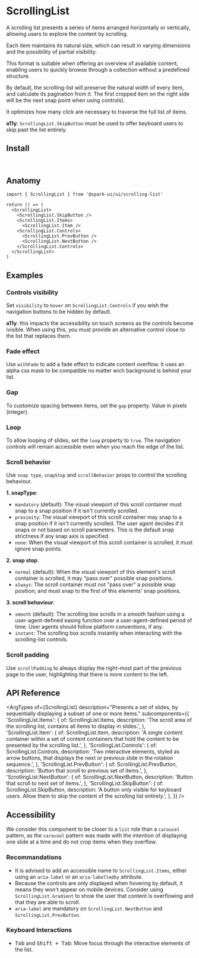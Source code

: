 


<Meta of={stories} />

# ScrollingList

A scrolling list presents a series of items arranged horizontally or vertically, allowing users to explore the content by scrolling.

Each item maintains its natural size, which can result in varying dimensions and the possibility of partial visibility.

This format is suitable when offering an overview of available content, enabling users to quickly browse through a collection without a predefined structure.

<Canvas of={stories.Default} />

By default, the scrolling-list will preserve the natural width of every item, and calculate its pagination from it.
The first cropped item on the right side will be the next snap point when using controls).

It optimizes how many click are necessary to traverse the full list of items.

**a11y**: `ScrollingList.SkipButton` must be used to offer keyboard users to skip past the list entirely.

## Install

```sh
npm install @spark-ui/ui
```

## Anatomy

```tsx
import { ScrollingList } from '@spark-ui/ui/scrolling-list'

return () => (
  <ScrollingList>
    <ScrollingList.SkipButton />
    <ScrollingList.Items>
      <ScrollingList.Item />
    <ScrollingList.Controls>
      <ScrollingList.PrevButton />
      <ScrollingList.NextButton />
    </ScrollingList.Controls>
  </ScrollingList>
)
```

## Examples

### Controls visibility

Set `visibility` to `hover` on `ScrollingList.Controls` if you wish the navigation buttons to be hidden by default.

**a11y**: this impacts the accessibility on touch screens as the controls become ivisible. When using this, you must provide an alternative control close to the list that replaces them. 

<Canvas of={stories.ControlsVisibility} />

### Fade effect

Use `withFade` to add a fade effect to indicate content overflow. It uses an alpha css mask to be compatible no matter wich background is behind your list.

<Canvas of={stories.Fade} />

### Gap

To customize spacing between items, set the `gap` property. Value in pixels (integer).

<Canvas of={stories.Gap} />

### Loop

To allow looping of slides, set the `loop` property to `true`. The navigation controls will remain accessible even when you reach the edge of the list.

<Canvas of={stories.Loop} />

### Scroll behavior

Use `snap type`, `snapStop` and `scrollBehavior` props to control the scrolling behaviour.

**1. snapType**:

- `mandatory` (default): The visual viewport of this scroll container must snap to a snap position if it isn't currently scrolled.
- `proximity`: The visual viewport of this scroll container may snap to a snap position if it isn't currently scrolled. The user agent decides if it snaps or not based on scroll parameters. This is the default snap strictness if any snap axis is specified.
- `none`: When the visual viewport of this scroll container is scrolled, it must ignore snap points.

**2. snap stop**:

- `normal` (default): When the visual viewport of this element's scroll container is scrolled, it may "pass over" possible snap positions.
- `always`: The scroll container must not "pass over" a possible snap position; and must snap to the first of this elements' snap positions.

**3. scroll behaviour**:

- `smooth` (default): The scrolling box scrolls in a smooth fashion using a user-agent-defined easing function over a user-agent-defined period of time. User agents should follow platform conventions, if any.
- `instant`: The scrolling box scrolls instantly when interacting with the scrolling-list controls.

<Canvas of={stories.ScrollBehavior} />

### Scroll padding

Use `scrollPadding` to always display the right-most part of the previous page to the user, highlighting that there is more content to the left.

<Canvas of={stories.ScrollPadding} />

## API Reference

<ArgTypes
  of={ScrollingList}
  description="Presents a set of slides, by sequentially displaying a subset of one or more items."
  subcomponents={{
    'ScrollingList.Items': {
      of: ScrollingList.Items,
      description:
        'The scroll area of the scrolling list, contains all items to display in slides.',
    },
    'ScrollingList.Item': {
      of: ScrollingList.Item,
      description:
        'A single content container within a set of content containers that hold the content to be presented by the scrolling list.',
    },
    'ScrollingList.Controls': {
      of: ScrollingList.Controls,
      description:
        'Two interactive elements, styled as arrow buttons, that displays the next or previous slide in the rotation sequence.',
    },
    'ScrollingList.PrevButton': {
      of: ScrollingList.PrevButton,
      description:
        'Button that scroll to previous set of items.',
    },
    'ScrollingList.NextButton': {
      of: ScrollingList.NextButton,
      description:
        'Button that scroll to next set of items.',
    },
    'ScrollingList.SkipButton': {
      of: ScrollingList.SkipButton,
      description:
        'A button only visible for keyboard users. Allow them to skip the content of the scrolling list entirely.',
    },
  }}
/>

## Accessibility

We consider this component to be closer to a `list` role than a `carousel` pattern, as the `carousel` pattern was made with the intention of displaying one slide at a time and do not crop items when they overflow.

### Recommandations

- It is advised to add an accessible name to `ScrollingList.Items`, either using an `aria-label` or an `aria-labelledby` attribute.
- Because the controls are only displayed when hovering by default, it means they won't appear on mobile devices. Consider using `ScrollingList.Gradient` to show the user that content is overflowing and that they are able to scroll.
- `aria-label` are mandatory on `ScrollingList.NextButton` and `ScrollingList.PrevButton`.

### Keyboard Interactions

- <Kbd>Tab</Kbd> and <Kbd>Shift + Tab</Kbd>: Move focus through the interactive elements of the list.

